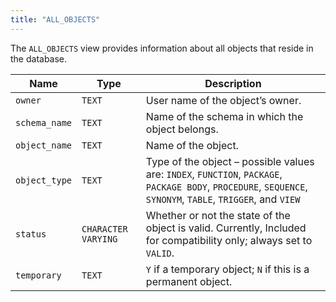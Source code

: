 ```yaml
---
title: "ALL_OBJECTS"
---
```


<div id="all_objects" class="registered_link"></div>

The `ALL_OBJECTS` view provides information about all objects that reside in the database.

| Name          | Type                | Description                                                                                                                                                   |
| ------------- | ------------------- | ------------------------------------------------------------------------------------------------------------------------------------------------------------- |
| `owner`       | `TEXT`              | User name of the object’s owner.                                                                                                                              |
| `schema_name` | `TEXT`              | Name of the schema in which the object belongs.                                                                                                               |
| `object_name` | `TEXT`              | Name of the object.                                                                                                                                           |
| `object_type` | `TEXT`              | Type of the object – possible values are: `INDEX`, `FUNCTION`, `PACKAGE`, `PACKAGE BODY`, `PROCEDURE`, `SEQUENCE`, `SYNONYM`, `TABLE`, `TRIGGER`, and `VIEW`  |
| `status`      | `CHARACTER VARYING` | Whether or not the state of the object is valid. Currently, Included for compatibility only; always set to `VALID`.                                           |
| `temporary`   | `TEXT`              | `Y` if a temporary object; `N` if this is a permanent object.                                                                                                 |
